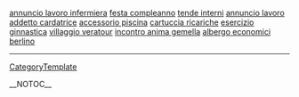 <a href= http://annuncio-lavoro-infermiera.italia-blogs.biz >annuncio lavoro infermiera</a>   <a href= http://festa-compleanno.italia-blogs.biz >festa compleanno</a>   <a href= http://tende-interni.cat-blog.biz >tende interni</a>   <a href= http://annuncio-lavoro-addetto-cardatrice.dir-blog.biz >annuncio lavoro addetto cardatrice</a>   <a href= http://accessorio-piscina.cat-blog.biz >accessorio piscina</a>   <a href= http://cartuccia-ricariche.cat-blog.biz >cartuccia ricariche</a>   <a href= http://esercizio-ginnastica.italia-blogs.biz >esercizio ginnastica</a>   <a href= http://villaggio-veratour.italia-blogs.biz >villaggio veratour</a>   <a href= http://incontro-anima-gemella.cat-blog.biz >incontro anima gemella</a>   <a href= http://albergo-economici-berlino.cat-blog.biz >albergo economici berlino</a>
----
[[CategoryTemplate]]

__NOTOC__